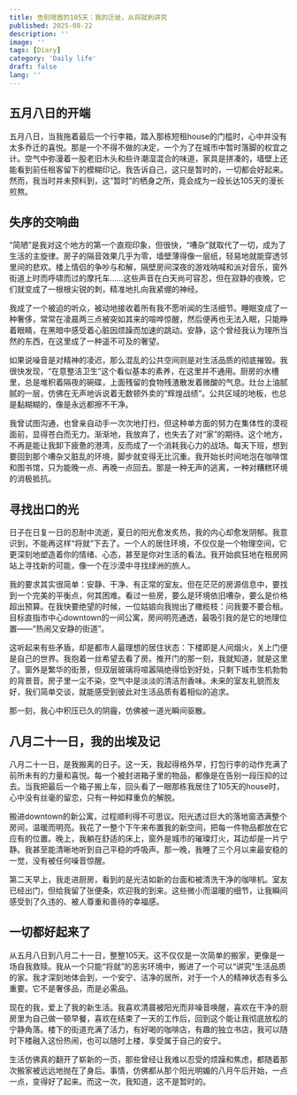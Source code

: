 ```yaml
---
title: 告别喧嚣的105天：我的迁徙，从将就到讲究
published: 2025-08-22
description: ''
image: ''
tags: [Diary]
category: 'Daily life'
draft: false 
lang: ''
---
```

## 五月八日的开端

五月八日，当我拖着最后一个行李箱，踏入那栋短租house的门槛时，心中并没有太多乔迁的喜悦。那是一个不得不做的决定，一个为了在城市中暂时落脚的权宜之计。空气中弥漫着一股老旧木头和些许潮湿混合的味道，家具是拼凑的，墙壁上还能看到前任租客留下的模糊印记。我告诉自己，这只是暂时的，一切都会好起来。然而，我当时并未预料到，这“暂时”的栖身之所，竟会成为一段长达105天的漫长煎熬。

## 失序的交响曲

“简陋”是我对这个地方的第一个直观印象，但很快，“嘈杂”就取代了一切，成为了生活的主旋律。房子的隔音效果几乎为零，墙壁薄得像一层纸，轻易地就能穿透邻里间的悲欢。楼上情侣的争吵与和解，隔壁房间深夜的游戏呐喊和派对音乐，窗外街道上时而呼啸而过的摩托车……这些声音在白天尚可容忍，但在寂静的夜晚，它们就变成了一根根尖锐的刺，精准地扎向我紧绷的神经。

我成了一个被迫的听众，被动地接收着所有我不愿听闻的生活细节。睡眠变成了一种奢侈，常常在凌晨两三点被突如其来的喧哗惊醒，然后便再也无法入眠，只能睁着眼睛，在黑暗中感受着心脏因烦躁而加速的跳动。安静，这个曾经我认为理所当然的东西，在这里成了一种遥不可及的奢望。

如果说噪音是对精神的凌迟，那么混乱的公共空间则是对生活品质的彻底摧毁。我很快发现，“在意整洁卫生”这个看似基本的素养，在这里并不通用。厨房的水槽里，总是堆积着隔夜的碗碟，上面残留的食物残渣散发着微酸的气息。灶台上油腻腻的一层，仿佛在无声地诉说着无数顿外卖的“辉煌战绩”。公共区域的地板，也总是黏糊糊的，像是永远都擦不干净。

我曾试图沟通，也曾亲自动手一次次地打扫，但这种单方面的努力在集体性的漠视面前，显得苍白而无力。渐渐地，我放弃了，也失去了对“家”的期待。这个地方，不再是能让我卸下疲惫的港湾，反而成了一个消耗我心力的战场。每天下班，想到要回到那个嘈杂又脏乱的环境，脚步就变得无比沉重。我开始长时间地泡在咖啡馆和图书馆，只为能晚一点、再晚一点回去。那是一种无声的逃离，一种对糟糕环境的消极抵抗。

## 寻找出口的光

日子在日复一日的忍耐中流逝，夏日的阳光愈发炙热，我的内心却愈发阴郁。我意识到，不能再这样“将就”下去了。一个人的居住环境，不仅仅是一个物理空间，它更深刻地塑造着你的情绪、心态，甚至是你对生活的看法。我开始疯狂地在租房网站上寻找新的可能，像一个在沙漠中寻找绿洲的旅人。

我的要求其实很简单：安静、干净、有正常的室友。但在茫茫的房源信息中，要找到一个完美的平衡点，何其困难。看过一些房，要么是环境依旧嘈杂，要么是价格超出预算。在我快要绝望的时候，一位姑娘向我抛出了橄榄枝：问我要不要合租。目标直指市中心downtown的一间公寓，房间明亮通透，最吸引我的是它的地理位置——“热闹又安静的街道”。

这听起来有些矛盾，却是都市人最理想的居住状态：下楼即是人间烟火，关上门便是自己的世界。我抱着一丝希望去看了房。推开门的那一刻，我就知道，就是这里了。窗外是繁华的街景，但双层玻璃将喧嚣隔绝得恰到好处，只剩下城市生机勃勃的背景音。房子里一尘不染，空气中是淡淡的清洁剂香味。未来的室友礼貌而友好，我们简单交谈，就能感受到彼此对生活品质有着相似的追求。

那一刻，我心中积压已久的阴霾，仿佛被一道光瞬间驱散。

## 八月二十一日，我的出埃及记

八月二十一日，是我搬离的日子。这一天，我起得格外早，打包行李的动作充满了前所未有的力量和喜悦。每一个被封进箱子里的物品，都像是在告别一段压抑的过去。当我把最后一个箱子搬上车，回头看了一眼那栋我居住了105天的house时，心中没有丝毫的留恋，只有一种如释重负的解脱。

搬进downtown的新公寓，过程顺利得不可思议。阳光透过巨大的落地窗洒满整个房间，温暖而明亮。我花了一整个下午来布置我的新空间，把每一件物品都放在它应有的位置。晚上，我躺在舒适的床上，窗外是城市的璀璨灯火，耳边却是一片宁静。我甚至能清晰地听到自己平稳的呼吸声。那一晚，我睡了三个月以来最安稳的一觉，没有被任何噪音惊醒。

第二天早上，我走进厨房，看到的是光洁如新的台面和被清洗干净的咖啡机。室友已经出门，但给我留了张便条，欢迎我的到来。这些微小而温暖的细节，让我瞬间感受到了久违的、被人尊重和善待的幸福感。

## 一切都好起来了

从五月八日到八月二十一日，整整105天。这不仅仅是一次简单的搬家，更像是一场自我救赎。我从一个只能“将就”的恶劣环境中，搬进了一个可以“讲究”生活品质的家。我才深刻地体会到，一个安宁、洁净的居所，对于一个人的精神状态有多么重要。它不是奢侈品，而是必需品。

现在的我，爱上了我的新生活。我喜欢清晨被阳光而非噪音唤醒，喜欢在干净的厨房里为自己做一顿早餐，喜欢在结束了一天的工作后，回到这个能让我彻底放松的宁静角落。楼下的街道充满了活力，有好喝的咖啡店，有趣的独立书店，我可以随时下楼融入这份热闹，也可以随时上楼，享受属于自己的安宁。

生活仿佛真的翻开了崭新的一页，那些曾经让我难以忍受的烦躁和焦虑，都随着那次搬家被远远地抛在了身后。事情，仿佛都从那个阳光明媚的八月午后开始，一点一点，变得好了起来。而这一次，我知道，这不是暂时的。